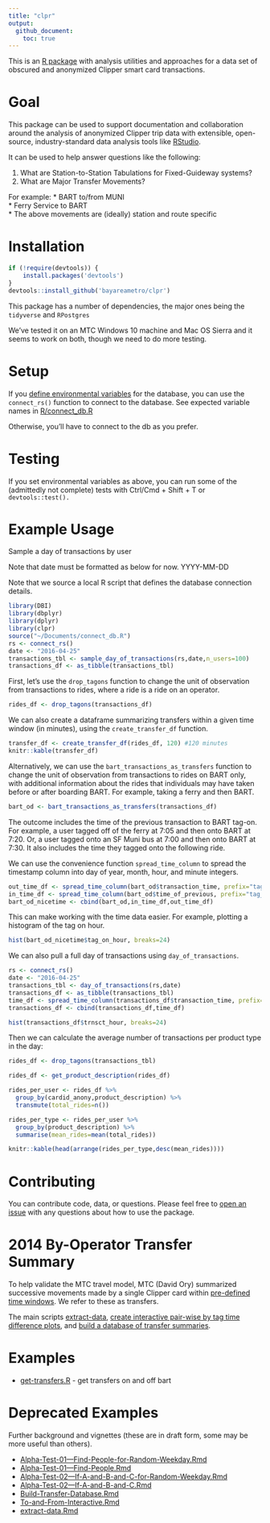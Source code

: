 ```yaml
---
title: "clpr"
output:
  github_document:
    toc: true
---
```


This is an [R package](http://kbroman.org/pkg_primer/) with analysis utilities and approaches for a data set of obscured and anonymized Clipper smart card transactions.

Goal
====

This package can be used to support documentation and collaboration around the analysis of anonymized Clipper trip data with extensible, open-source, industry-standard data analysis tools like [RStudio](https://en.wikipedia.org/wiki/RStudio).

It can be used to help answer questions like the following:

1. What are Station-to-Station Tabulations for Fixed-Guideway systems? 
2. What are Major Transfer Movements? 

For example:
* BART to/from MUNI  
* Ferry Service to BART  
* The above movements are (ideally) station and route specific  

Installation
============

``` r
if (!require(devtools)) {
    install.packages('devtools')
}
devtools::install_github('bayareametro/clpr')
```

This package has a number of dependencies, the major ones being the `tidyverse` and `RPostgres`

We've tested it on an MTC Windows 10 machine and Mac OS Sierra and it seems to work on both, though we need to do more testing. 

Setup
==========
If you [define environmental variables](https://stat.ethz.ch/R-manual/R-devel/library/base/html/Sys.setenv.html) for the database, you can use the `connect_rs()` function to connect to the database. See expected variable names in [R/connect_db.R](R/connect_db.R) 

Otherwise, you'll have to connect to the db as you prefer. 

Testing
===========
If you set environmental variables as above, you can run some of the (admittedly not complete) tests with Ctrl/Cmd + Shift + T or `devtools::test().`

Example Usage
===========

Sample a day of transactions by user

Note that date must be formatted as below for now. YYYY-MM-DD

Note that we source a local R script that defines the database connection details. 

```r
library(DBI)
library(dbplyr)
library(dplyr)
library(clpr)
source("~/Documents/connect_db.R")
rs <- connect_rs()
date <- "2016-04-25"
transactions_tbl <- sample_day_of_transactions(rs,date,n_users=100)
transactions_df <- as_tibble(transactions_tbl)
```

First, let's use the `drop_tagons` function to change the unit of observation from transactions to rides, where a ride is a ride on an operator. 

```r
rides_df <- drop_tagons(transactions_df)
```

We can also create a dataframe summarizing transfers within a given time window (in minutes), using the `create_transfer_df` function. 

```r
transfer_df <- create_transfer_df(rides_df, 120) #120 minutes
knitr::kable(transfer_df)
```

Alternatively, we can use the `bart_transactions_as_transfers` function to change the unit of observation from transactions to rides on BART only, with additional information about the rides that individuals may have taken before or after boarding BART. For example, taking a ferry and then BART.   

```r
bart_od <- bart_transactions_as_transfers(transactions_df)
```

The outcome includes the time of the previous transaction to BART tag-on. For example, a user tagged off of the ferry at 7:05 and then onto BART at 7:20. Or, a user tagged onto an SF Muni bus at 7:00 and then onto BART at 7:30. It also includes the time they tagged onto the following ride. 

We can use the convenience function `spread_time_column` to spread the timestamp column into day of year, month, hour, and minute integers. 

```r
out_time_df <- spread_time_column(bart_od$transaction_time, prefix="tag_out_")
in_time_df <- spread_time_column(bart_od$time_of_previous, prefix="tag_on_")
bart_od_nicetime <- cbind(bart_od,in_time_df,out_time_df)
```

This can make working with the time data easier. For example, plotting a histogram of the tag on hour.  

```r
hist(bart_od_nicetime$tag_on_hour, breaks=24)
```

We can also pull a full day of transactions using `day_of_transactions`.

```r
rs <- connect_rs()
date <- "2016-04-25"
transactions_tbl <- day_of_transactions(rs,date)
transactions_df <- as_tibble(transactions_tbl)
time_df <- spread_time_column(transactions_df$transaction_time, prefix="trnsct_")
transactions_df <- cbind(transactions_df,time_df)
```

```r
hist(transactions_df$trnsct_hour, breaks=24)
```

Then we can calculate the average number of transactions per product type in the day:

```r
rides_df <- drop_tagons(transactions_tbl)

rides_df <- get_product_description(rides_df)

rides_per_user <- rides_df %>%
  group_by(cardid_anony,product_description) %>%
  transmute(total_rides=n())

rides_per_type <- rides_per_user %>%
  group_by(product_description) %>%
  summarise(mean_rides=mean(total_rides))

knitr::kable(head(arrange(rides_per_type,desc(mean_rides))))
```


Contributing
============

You can contribute code, data, or questions. Please feel free to [open an issue](https://github.com/BayAreaMetro/clpr/issues) with any questions about how to use the package.  

2014 By-Operator Transfer Summary 
====

To help validate the MTC travel model, MTC (David Ory) summarized successive movements made by a single Clipper card within [pre-defined time windows](data-raw/transfer_rules_database.csv). We refer to these as transfers.

The main scripts [extract-data](vignettes/extract-data.Rmd), [create interactive pair-wise by tag time difference plots](vignettes/To-and-From-Interactive.Rmd), and [build a database of transfer summaries](vignettes/Build-Transfer-Database.Rmd).

Examples
============
-   [get-transfers.R](vignettes/extract-data.Rmd) - get transfers on and off bart

Deprecated Examples
==================

Further background and vignettes (these are in draft form, some may be more useful than others).

-   [Alpha-Test-01---Find-People-for-Random-Weekday.Rmd](vignettes/AlphaTest01---Find-People-for-Random-Weekday.Rmd)
-   [Alpha-Test-01---Find-People.Rmd](vignettes/Alpha-Test-01---Find-People.Rmd)
-   [Alpha-Test-02---If-A-and-B-and-C-for-Random-Weekday.Rmd](vignettes/Alpha-Test-02---If-A-and-B-and-C-for-Random-Weekday.Rmd)
-   [Alpha-Test-02---If-A-and-B-and-C.Rmd](vignettes/Alpha-Test-02---If-A-and-B-and-C.Rmd)
-   [Build-Transfer-Database.Rmd](vignettes/Build-Transfer-Database.Rmd)
-   [To-and-From-Interactive.Rmd](vignettes/To-and-From-Interactive.Rmd)
-   [extract-data.Rmd](vignettes/extract-data.Rmd)


